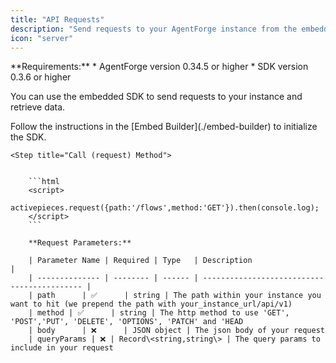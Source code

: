 ```yaml
---
title: "API Requests"
description: "Send requests to your AgentForge instance from the embedded app"
icon: "server"
---
```


<Info>
**Requirements:**
* AgentForge version 0.34.5 or higher
* SDK version 0.3.6 or higher
</Info>



You can use the embedded SDK to send requests to your instance and retrieve data.

<Steps>

   <Step title="Initialize the SDK">
        Follow the instructions in the [Embed Builder](./embed-builder) to initialize the SDK.
    </Step>

    <Step title="Call (request) Method">
        

        ```html
        <script> 
        activepieces.request({path:'/flows',method:'GET'}).then(console.log);
        </script>
        ```

        **Request Parameters:**

        | Parameter Name | Required | Type   | Description                                 |
        | -------------- | -------- | ------ | ------------------------------------------- |
        | path      | ✅      | string | The path within your instance you want to hit (we prepend the path with your_instance_url/api/v1)
        | method | ✅      | string | The http method to use 'GET', 'POST','PUT', 'DELETE', 'OPTIONS', 'PATCH' and 'HEAD 
        | body      | ❌      | JSON object | The json body of your request
        | queryParams | ❌ | Record\<string,string\> | The query params to include in your request



  </Step>


</Steps>
